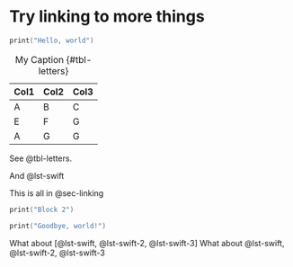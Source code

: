 # Try linking to more things {#sec-linking}

```swift {#lst-swift}
print("Hello, world")
```

| Col1 | Col2 | Col3 |
|------|------|------|
| A    | B    | C    |
| E    | F    | G    |
| A    | G    | G    |

: My Caption {#tbl-letters}

See @tbl-letters.

And @lst-swift

This is all in @sec-linking

```{#lst-swift-2 .swift}
print("Block 2")
```

```swift {#lst-swift-3 lst-cap="goodbye world"}
print("Goodbye, world!")
```

What about [@lst-swift, @lst-swift-2, @lst-swift-3]
What about @lst-swift, @lst-swift-2, @lst-swift-3
